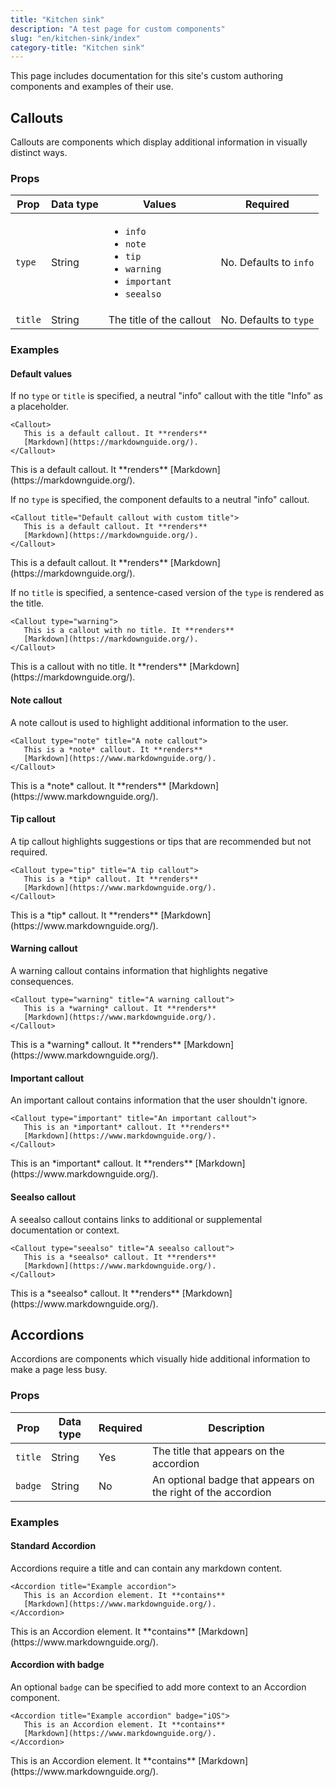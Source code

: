 ```yaml
---
title: "Kitchen sink"
description: "A test page for custom components"
slug: "en/kitchen-sink/index"
category-title: "Kitchen sink"
---
```


This page includes documentation for this site's custom authoring components and examples of their use.

## Callouts

Callouts are components which display additional information in visually distinct ways.

### Props

| Prop    | Data type | Values                                                                                                                                                                          | Required               |
| ------- | --------- | ------------------------------------------------------------------------------------------------------------------------------------------------------------------------------- | ---------------------- |
| `type`  | String    | <ul><li><code>info</code></li><li><code>note</code></li><li><code>tip</code></li><li><code>warning</code></li><li><code>important</code></li><li><code>seealso</code></li></ul> | No. Defaults to `info` |
| `title` | String    | The title of the callout                                                                                                                                                        | No. Defaults to `type` |

### Examples

#### Default values

If no `type` or `title` is specified, a neutral "info" callout with the title "Info" as a placeholder.

```mdx
<Callout>
   This is a default callout. It **renders**
   [Markdown](https://markdownguide.org/).
</Callout>
```

<Callout>
   This is a default callout. It **renders**
   [Markdown](https://markdownguide.org/).
</Callout>

If no `type` is specified, the component defaults to a neutral "info" callout.

```mdx
<Callout title="Default callout with custom title">
   This is a default callout. It **renders**
   [Markdown](https://markdownguide.org/).
</Callout>
```

<Callout title="Default callout with custom title">
   This is a default callout. It **renders**
   [Markdown](https://markdownguide.org/).
</Callout>

If no `title` is specified, a sentence-cased version of the `type` is rendered as the title.

```mdx
<Callout type="warning">
   This is a callout with no title. It **renders**
   [Markdown](https://markdownguide.org/).
</Callout>
```

<Callout type="warning">
   This is a callout with no title. It **renders**
   [Markdown](https://markdownguide.org/).
</Callout>

#### Note callout

A note callout is used to highlight additional information to the user.

```mdx
<Callout type="note" title="A note callout">
   This is a *note* callout. It **renders**
   [Markdown](https://www.markdownguide.org/).
</Callout>
```

<Callout type="note" title="A note callout">
   This is a *note* callout. It **renders**
   [Markdown](https://www.markdownguide.org/).
</Callout>

#### Tip callout

A tip callout highlights suggestions or tips that are recommended but not required.

```mdx
<Callout type="tip" title="A tip callout">
   This is a *tip* callout. It **renders**
   [Markdown](https://www.markdownguide.org/).
</Callout>
```

<Callout type="tip" title="A tip callout">
   This is a *tip* callout. It **renders**
   [Markdown](https://www.markdownguide.org/).
</Callout>

#### Warning callout

A warning callout contains information that highlights negative consequences.

```mdx
<Callout type="warning" title="A warning callout">
   This is a *warning* callout. It **renders**
   [Markdown](https://www.markdownguide.org/).
</Callout>
```

<Callout type="warning" title="A warning callout">
   This is a *warning* callout. It **renders**
   [Markdown](https://www.markdownguide.org/).
</Callout>

#### Important callout

An important callout contains information that the user shouldn't ignore.

```mdx
<Callout type="important" title="An important callout">
   This is an *important* callout. It **renders**
   [Markdown](https://www.markdownguide.org/).
</Callout>
```

<Callout type="important" title="An important callout">
   This is an *important* callout. It **renders**
   [Markdown](https://www.markdownguide.org/).
</Callout>

#### Seealso callout

A seealso callout contains links to additional or supplemental documentation or context.

```mdx
<Callout type="seealso" title="A seealso callout">
   This is a *seealso* callout. It **renders**
   [Markdown](https://www.markdownguide.org/).
</Callout>
```

<Callout type="seealso" title="A seealso callout">
   This is a *seealso* callout. It **renders**
   [Markdown](https://www.markdownguide.org/).
</Callout>

## Accordions

Accordions are components which visually hide additional information to make a page less busy.

### Props

| Prop    | Data type | Required | Description                                                  |
| ------- | --------- | -------- | ------------------------------------------------------------ |
| `title` | String    | Yes      | The title that appears on the accordion                      |
| `badge` | String    | No       | An optional badge that appears on the right of the accordion |

### Examples

#### Standard Accordion

Accordions require a title and can contain any markdown content.

```mdx
<Accordion title="Example accordion">
   This is an Accordion element. It **contains**
   [Markdown](https://www.markdownguide.org/).
</Accordion>
```

<Accordion title="Example accordion">
   This is an Accordion element. It **contains**
   [Markdown](https://www.markdownguide.org/).
</Accordion>

#### Accordion with badge

An optional `badge` can be specified to add more context to an Accordion component.

```mdx
<Accordion title="Example accordion" badge="iOS">
   This is an Accordion element. It **contains**
   [Markdown](https://www.markdownguide.org/).
</Accordion>
```

<Accordion title="Example dropdown" badge="iOS">
   This is an Accordion element. It **contains**
   [Markdown](https://www.markdownguide.org/).
</Accordion>
